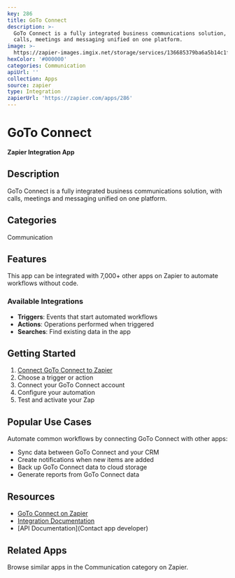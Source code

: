 ```yaml
---
key: 286
title: GoTo Connect
description: >-
  GoTo Connect is a fully integrated business communications solution, with
  calls, meetings and messaging unified on one platform.
image: >-
  https://zapier-images.imgix.net/storage/services/136685379ba6a5b14c1f2a074caa5641.png?auto=format%2Ccompress&ixlib=python-3.0.0&q=50
hexColor: '#000000'
categories: Communication
apiUrl: ''
collection: Apps
source: zapier
type: Integration
zapierUrl: 'https://zapier.com/apps/286'
---
```

# GoTo Connect

**Zapier Integration App**

## Description

GoTo Connect is a fully integrated business communications solution, with calls, meetings and messaging unified on one platform.

## Categories

Communication

## Features

This app can be integrated with 7,000+ other apps on Zapier to automate workflows without code.

### Available Integrations

- **Triggers**: Events that start automated workflows
- **Actions**: Operations performed when triggered
- **Searches**: Find existing data in the app

## Getting Started

1. [Connect GoTo Connect to Zapier](https://zapier.com/apps/286)
2. Choose a trigger or action
3. Connect your GoTo Connect account
4. Configure your automation
5. Test and activate your Zap

## Popular Use Cases

Automate common workflows by connecting GoTo Connect with other apps:

- Sync data between GoTo Connect and your CRM
- Create notifications when new items are added
- Back up GoTo Connect data to cloud storage
- Generate reports from GoTo Connect data

## Resources

- [GoTo Connect on Zapier](https://zapier.com/apps/286)
- [Integration Documentation](https://zapier.com/apps/286/integrations)
- [API Documentation](Contact app developer)

## Related Apps

Browse similar apps in the Communication category on Zapier.
